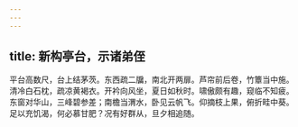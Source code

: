```yaml
---
---
---
```

title: 新构亭台，示诸弟侄
---



平台高数尺，台上结茅茨。东西疏二牖，南北开两扉。芦帘前后卷，竹簟当中施。清冷白石枕，疏凉黄褐衣。开衿向风坐，夏日如秋时。啸傲颇有趣，窥临不知疲。东窗对华山，三峰碧参差；南檐当渭水，卧见云帆飞。仰摘枝上果，俯折畦中葵。足以充饥渴，何必慕甘肥？况有好群从，旦夕相追随。